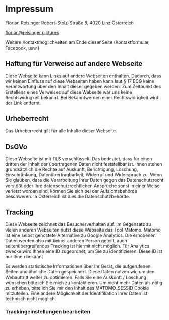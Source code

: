 
# Impressum

Florian Reisinger Robert-Stolz-Straße 8, 4020 Linz Österreich

[florian@reisinger.pictures](mailto:florian@reisinger.pictures)

Weitere Kontaktmöglichkeiten am Ende dieser Seite (Kontaktformular, Facebook, usw.)

<h2 id="haftung-f-r-verweise-auf-andere-webseite">Haftung für Verweise auf andere Webseite</h2>

Diese Webseite kann Links auf andere Webseiten enthalten.
Dadurch, dass wir keinen Einfluss auf diese Webseiten haben kann laut § 17 ECG keine Verantwortung über den Inhalt
dieser gegeben werden.
Zum Zeitpunkt des Erstellens eines Verweises auf diese Webseite war uns keine Rechtswidrigkeit bekannt.
Bei Bekanntwerden einer Rechtswidrigkeit wird der Link entfernt.

## Urheberrecht
Das Urheberrecht gilt für alle Inhalte dieser Webseite.

## DsGVo

Diese Webseite ist mit TLS verschlüsselt. Das bedeutet, dass für einen dritten der Inhalt der übertragenen Daten nicht
feststellbar ist.
Ihnen stehen grundsätzlich die Rechte auf Auskunft, Berichtigung, Löschung, Einschränkung, Datenübertragbarkeit,
Widerruf und Widerspruch zu.
Wenn Sie glauben, dass die Verarbeitung Ihrer Daten gegen das Datenschutzrecht verstößt oder Ihre datenschutzrechtlichen
Ansprüche sonst in einer Weise verletzt worden sind,
können Sie sich bei der Aufsichtsbehörde beschweren. In Österreich ist dies die Datenschutzbehörde.

## Tracking

Diese Webseite zeichnet das Besucherverhalten auf. Im Gegensatz zu vielen anderen Webseiten nutzt diese Webseite das
Tool Matomo.
Matomo ist eine selbst gehostete Alternative zu Google Analytics.
Die erhobenen Daten werden also mit keiner anderen Person geteilt, auch seitenübergreifendes Tracking ist hiermit nicht
möglich.
Für Analytics zwecke wird Ihnen eine ID zugeordnet, um Sie zu identifizieren. Diese ID ist nur Ihnen bekannt

Es werden statistische Informationen über Ihr Gerät, die aufgerufenen Seiten und ähnliche Daten gespeichert.
Diese Daten nutzen wir, um den Webauftritt weiter zu optimieren. Falls Sie eine Auskunft / Löschung wünschen bitte ich
Sie mich zu kontaktieren.
Um nicht mehr Daten als nötig zu erheben, bitte ich Sie mir den Inhalt des MATOMO_SESSID Cookie mitzuteilen. Eine andere
Möglichkeit der Identifikation Ihrer Daten ist technisch nicht möglich.

### Trackingeinstellungen bearbeiten

<CookieOptInOutForm/>

